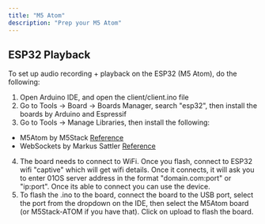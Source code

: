 ```yaml
---
title: "M5 Atom"
description: "Prep your M5 Atom"
---
```


## ESP32 Playback

To set up audio recording + playback on the ESP32 (M5 Atom), do the following:

1. Open Arduino IDE, and open the client/client.ino file
2. Go to Tools -> Board -> Boards Manager, search "esp32", then install the boards by Arduino and Espressif
3. Go to Tools -> Manage Libraries, then install the following:

- M5Atom by M5Stack [Reference](https://www.arduino.cc/reference/en/libraries/m5atom/)
- WebSockets by Markus Sattler [Reference](https://www.arduino.cc/reference/en/libraries/websockets/)

4. The board needs to connect to WiFi. Once you flash, connect to ESP32 wifi "captive" which will get wifi details. Once it connects, it will ask you to enter 01OS server address in the format "domain.com:port" or "ip:port". Once its able to connect you can use the device.
5. To flash the .ino to the board, connect the board to the USB port, select the port from the dropdown on the IDE, then select the M5Atom board (or M5Stack-ATOM if you have that). Click on upload to flash the board.
